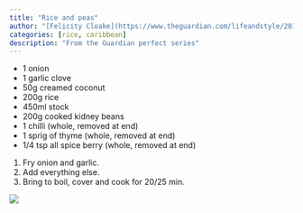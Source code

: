 ```yaml
---
title: "Rice and peas"
author: "[Felicity Cloake](https://www.theguardian.com/lifeandstyle/2015/oct/08/how-to-make-the-perfect-rice-and-peas)"
categories: [rice, caribbean]
description: "From the Guardian perfect series"
---
```


* 1 onion
* 1 garlic clove
* 50g creamed coconut
* 200g rice
* 450ml stock
* 200g cooked kidney beans
* 1 chilli (whole, removed at end)
* 1 sprig of thyme  (whole, removed at end)
* 1/4 tsp all spice berry  (whole, removed at end)

1. Fry onion and garlic.
1. Add everything else.
1. Bring to boil, cover and cook for 20/25 min. 

![](rice-and-peas.png)